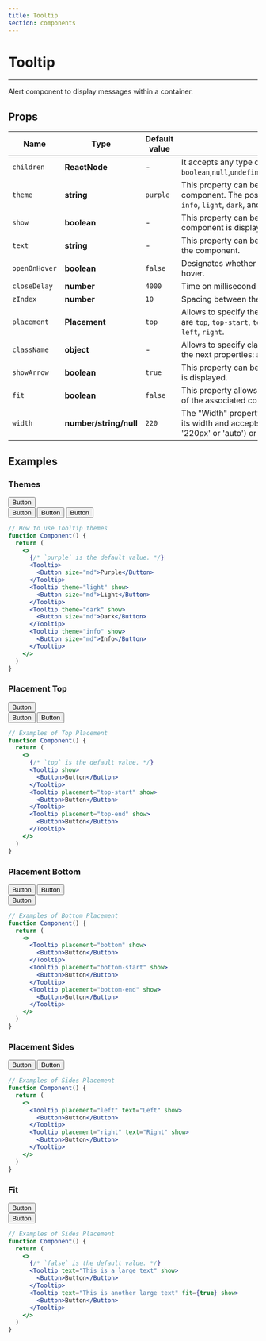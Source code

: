 ```yaml
---
title: Tooltip
section: components
---
```



# Tooltip

---

Alert component to display messages within a container.

## Props

| Name          | Type                   | Default value | Description                                                                                                                                                       |
| ------------- | -----------------      | ------------- | ----------------------------------------------------------------------------------------------------------------------------------------------------------------- |
| `children`    | **ReactNode**          | -             | It accepts any type of the followins `boolean`,`null`,`undefined`,`ReactFragment`,`ReactPortal`,`ReactChild`                                                      |
| `theme`       | **string**             | `purple`      | This property can be used to set the theme of the component. The possible values for the theme property are `info`, `light`, `dark`, and `purple`.                |
| `show`        | **boolean**            | -             | This property can be used to control whether or not the component is displayed.                                                                                   |
| `text`        | **string**             | -             | This property can be used to set the text that is displayed by the component.                                                                                     |
| `openOnHover` | **boolean**            | `false`       | Designates whether the tooltip should open on activator hover.                                                                                                    |
| `closeDelay`  | **number**             | `4000`        | Time on millisecond that it will take to close the tooltip.                                                                                                       |
| `zIndex`      | **number**             | `10`          | Spacing between the component and the floating tooltip.                                                                                                           |
| `placement`   | **Placement**          | `top`         | Allows to specify the placement of Tooltip. Available options are `top`, `top-start`, `top-end`, `bottom`, `bottom-start`, `bottom-end`, `left`, `right`.         |
| `className`   | **object**             | -             | Allows to specify classes to activador and tooltip. Object has the next properties: `activator(string)`, `tooltip(string)`.                           |
| `showArrow`   | **boolean**            | `true`        | This property can be used to control whether or not an arrow is displayed.                                                                                        |
| `fit`         | **boolean**            | `false`       | This property allows the Tooltip to be adjusted to the length of the associated component.                                                                        |
| `width`       | **number/string/null** | `220`         | The "Width" property of the Tooltip enables modification of its width and accepts a number (e.g., 220), a string (e.g., '220px' or 'auto') or null as its value. |

## Examples

### Themes

<Demo title="Themes for Tooltip" background={colors.bgGrey}>
  <Flexbox
    display="flex"
    justifyContent="center"
    alignItems="center"
    wrap="wrap"
  >
    <Flexbox flex-direction="column">
      <div style={{ display: 'flex', flexDirection: 'column', gap: '80px' }}>
        <div style={{ marginTop: '50px' }}>
          <Tooltip theme="light" text="Light Theme" show>
            <Button size="md">Button</Button>
          </Tooltip>
        </div>
        <Tooltip theme="dark" text="Dark Theme" show>
          <Button size="md">Button</Button>
        </Tooltip>
        <Tooltip theme="purple" text="Purple Theme" show>
          <Button size="md">Button</Button>
        </Tooltip>
        <Tooltip theme="info" text="Info Theme" show>
          <Button size="md">Button</Button>
        </Tooltip>
      </div>
    </Flexbox>
  </Flexbox>
</Demo>

```jsx
// How to use Tooltip themes
function Component() {
  return (
    <>
      {/* `purple` is the default value. */}
      <Tooltip>
        <Button size="md">Purple</Button>
      </Tooltip>
      <Tooltip theme="light" show>
        <Button size="md">Light</Button>
      </Tooltip>
      <Tooltip theme="dark" show>
        <Button size="md">Dark</Button>
      </Tooltip>
      <Tooltip theme="info" show>
        <Button size="md">Info</Button>
      </Tooltip>
    </>
  )
}
```

### Placement Top

<Demo title="Types of top placement" background={colors.bgGrey}>
  <Flexbox
    display="flex"
    justifyContent="center"
    alignItems="center"
    wrap="wrap"
  >
    <Flexbox flex-direction="column">
      <div style={{ display: 'flex', flexDirection: 'column', gap: '70px' }}>
        <div style={{ marginTop: '50px' }}>
          <Tooltip placement="top" text="Top" show>
            <Button size="md">Button</Button>
          </Tooltip>
        </div>
        <Tooltip placement="top-start" text="Top-start" show>
          <Button size="md">Button</Button>
        </Tooltip>
        <Tooltip placement="top-end" text="Top-end" show>
          <Button size="md">Button</Button>
        </Tooltip>
      </div>
    </Flexbox>
  </Flexbox>
</Demo>

```jsx
// Examples of Top Placement
function Component() {
  return (
    <>
      {/* `top` is the default value. */}
      <Tooltip show>
        <Button>Button</Button>
      </Tooltip>
      <Tooltip placement="top-start" show>
        <Button>Button</Button>
      </Tooltip>
      <Tooltip placement="top-end" show>
        <Button>Button</Button>
      </Tooltip>
    </>
  )
}
```

### Placement Bottom

<Demo title="Types of bottom placement" background={colors.bgGrey}>
  <Flexbox
    display="flex"
    justifyContent="center"
    alignItems="center"
    wrap="wrap"
  >
    <Flexbox flex-direction="column">
      <div style={{ display: 'flex', flexDirection: 'column', gap: '70px' }}>
        <Tooltip placement="bottom" text="Bottom" show>
          <Button size="md">Button</Button>
        </Tooltip>
        <Tooltip placement="bottom-start" text="Bottom-start" show>
          <Button size="md">Button</Button>
        </Tooltip>
        <div style={{ marginBottom: '50px' }}>
          <Tooltip placement="bottom-end" text="Botton-end" show>
            <Button size="md">Button</Button>
          </Tooltip>
        </div>
      </div>
    </Flexbox>
  </Flexbox>
</Demo>

```jsx
// Examples of Bottom Placement
function Component() {
  return (
    <>
      <Tooltip placement="bottom" show>
        <Button>Button</Button>
      </Tooltip>
      <Tooltip placement="bottom-start" show>
        <Button>Button</Button>
      </Tooltip>
      <Tooltip placement="bottom-end" show>
        <Button>Button</Button>
      </Tooltip>
    </>
  )
}
```

### Placement Sides

<Demo title="Types of sides placement" background={colors.bgGrey}>
  <Flexbox
    display="flex"
    justifyContent="center"
    alignItems="center"
    wrap="wrap"
  >
    <Flexbox flex-direction="column">
      <div style={{ display: 'flex', flexDirection: 'column', gap: '20px' }}>
        <Tooltip placement="left" text="Left" show>
          <Button size="md">Button</Button>
        </Tooltip>
        <Tooltip placement="right" text="Right" show>
          <Button size="md">Button</Button>
        </Tooltip>
      </div>
    </Flexbox>
  </Flexbox>
</Demo>

```jsx
// Examples of Sides Placement
function Component() {
  return (
    <>
      <Tooltip placement="left" text="Left" show>
        <Button>Button</Button>
      </Tooltip>
      <Tooltip placement="right" text="Right" show>
        <Button>Button</Button>
      </Tooltip>
    </>
  )
}
```

### Fit

<Demo title="Fit property" background={colors.bgGrey}>
  <Flexbox
    display="flex"
    justifyContent="center"
    alignItems="center"
    wrap="wrap"
  >
    <Flexbox flex-direction="column">
      <div style={{ display: 'flex', flexDirection: 'column', gap: '110px' }}>
        <div style={{ marginTop: '50px' }}>
          <Tooltip text="This is a large text" show>
            <Button size="md">Button</Button>
          </Tooltip>
        </div>
        <Tooltip text="This is another large text" fit={true} show>
          <Button size="md">Button</Button>
        </Tooltip>
      </div>
    </Flexbox>
  </Flexbox>
</Demo>

```jsx
// Examples of Sides Placement
function Component() {
  return (
    <>
      {/* `false` is the default value. */}
      <Tooltip text="This is a large text" show>
        <Button>Button</Button>
      </Tooltip>
      <Tooltip text="This is another large text" fit={true} show>
        <Button>Button</Button>
      </Tooltip>
    </>
  )
}
```
